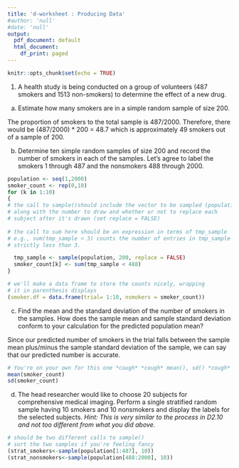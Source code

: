 ```yaml
---
title: 'd-worksheet : Producing Data'
#author: 'null'
#date: 'null'
output:
  pdf_document: default
  html_document:
    df_print: paged
---
```


```r
knitr::opts_chunk$set(echo = TRUE)
```

1. A health study is being conducted on a group of volunteers (487 smokers and 1513 non-smokers) to determine the effect of a new drug.

a. Estimate how many smokers are in a simple random sample of size 200.

The proportion of smokers to the total sample is 487/2000. Therefore, there would be (487/2000) * 200 = 48.7 which is approximately 49 smokers out of a sample of 200. 

b. Determine ten simple random samples of size 200 and record the number of smokers in each of the samples.  Let's agree to label the smokers 1 through 487 and the nonsmokers 488 through 2000.

```r
population <- seq(1,2000)
smoker_count <- rep(0,10)
for (k in 1:10)
{
# the call to sample()should include the vector to be sampled (population)
# along with the number to draw and whether or not to replace each
# subject after it's drawn (set replace = FALSE)
  
# the call to sum here should be an expression in terms of tmp_sample
# e.g., sum(tmp_sample < 3) counts the number of entries in tmp_sample
# strictly less than 3.

  tmp_sample <- sample(population, 200, replace = FALSE)
  smoker_count[k] <- sum(tmp_sample < 488)
}

# we'll make a data frame to store the counts nicely, wrapping
# it in parenthesis displays
(smoker.df = data.frame(trial= 1:10, nsmokers = smoker_count))
```

\newpage
c. Find the mean and the standard deviation of the number of smokers in the samples. How does the sample mean and sample standard deviation conform to your calculation for the predicted population mean?

Since our predicted number of smokers in the trial falls between the sample mean plus/minus the sample standard deviation of the sample, we can say that our predicted number is accurate. 

```r
# You're on your own for this one *cough* *cough* mean(), sd() *cough*
mean(smoker_count)
sd(smoker_count)
```

d. The head researcher would like to choose 20 subjects for comprehensive medical imaging.  Perform a single stratified random sample having 10 smokers and 10 nonsmokers and display the labels for the selected subjects. *Hint:  This is very similar to the process in D2.10 and not too different from what you did above.*

```r
# should be two different calls to sample()
# sort the two samples if you're feeling fancy
(strat_smokers<-sample(population[1:487], 10))
(strat_nonsmokers<-sample(population[488:2000], 10))
```